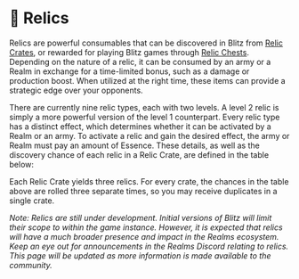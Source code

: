 
# 🏺 Relics

Relics are powerful consumables that can be discovered in Blitz from
[Relic Crates](/blitz/worldmap-movement/worldmap#relic-crates), or rewarded for playing Blitz games through
[Relic Chests](/overview/chests/contents#relic-chests). Depending on the nature of a relic, it can be consumed by an
army or a Realm in exchange for a time-limited bonus, such as a damage or production boost. When utilized at the right
time, these items can provide a strategic edge over your opponents.

There are currently nine relic types, each with two levels. A level 2 relic is simply a more powerful version of the
level 1 counterpart. Every relic type has a distinct effect, which determines whether it can be activated by a Realm or
an army. To activate a relic and gain the desired effect, the army or Realm must pay an amount of Essence. These
details, as well as the discovery chance of each relic in a Relic Crate, are defined in the table below:

<RelicTable />

Each Relic Crate yields three relics. For every crate, the chances in the table above are rolled three separate times,
so you may receive duplicates in a single crate.

_Note: Relics are still under development. Initial versions of Blitz will limit their scope to within the game instance.
However, it is expected that relics will have a much broader presence and impact in the Realms ecosystem. Keep an eye
out for announcements in the Realms Discord relating to relics. This page will be updated as more information is made
available to the community._

